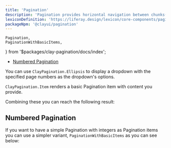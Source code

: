 ```yaml
---
title: 'Pagination'
description: 'Pagination provides horizontal navigation between chunks(pages) of a dataset.'
lexiconDefinition: 'https://liferay.design/lexicon/core-components/pagination/'
packageNpm: '@clayui/pagination'
---
```


	Pagination,
	PaginationWithBasicItems,
} from '$packages/clay-pagination/docs/index';

<div class="nav-toc-absolute">
<div class="nav-toc">

-   [Numbered Pagination](#numbered-pagination)

</div>
</div>

You can use `ClayPagination.Ellipsis` to display a dropdown with the specified page numbers as the dropdown's options.

`ClayPagination.Item` renders a basic Pagination item with content you provide.

Combining these you can reach the following result:

<Pagination />

## Numbered Pagination

If you want to have a simple Pagination with integers as Pagination items you can use a simpler variant, `PaginationWithBasicItems` as you can see below:

<PaginationWithBasicItems />
